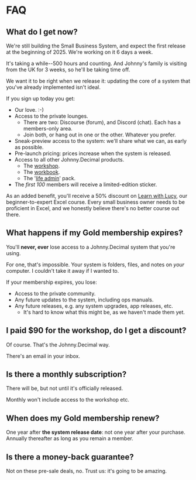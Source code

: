 # FAQ

## What do I get now?

We're still building the Small Business System, and expect the first release at the beginning of 2025. We're working on it 6 days a week.

It's taking a while--500 hours and counting. And Johnny's family is visiting from the UK for 3 weeks, so he'll be taking time off.

We want it to be right when we release it: updating the core of a system that you've already implemented isn't ideal.

If you sign up today you get:

- Our love. :-)
- Access to the private lounges.
  - There are two: Discourse (forum), and Discord (chat). Each has a members-only area.
  - Join both, or hang out in one or the other. Whatever you prefer.
- Sneak-preview access to the system: we'll share what we can, as early as possible.
- Pre-launch pricing: prices increase when the system is released.
- Access to all other Johnny.Decimal products.
  - The [workshop](https://jdcm.al/14.22/).
  - The [workbook](https://jdcm.al/14.21/).
  - The '[life admin](https://jdcm.al/14.11/)' pack.
- The _first 100_ members will receive a limited-edition sticker.

As an added benefit, you'll receive a 50% discount on [Learn with Lucy](https://jdcm.al/32.02/), our beginner-to-expert Excel course. Every small business owner needs to be proficient in Excel, and we honestly believe there's no better course out there.

## What happens if my Gold membership expires?

You'll **never, ever** lose access to a Johnny.Decimal system that you're using.

For one, that's impossible. Your system is folders, files, and notes on _your_ computer. I couldn't take it away if I wanted to.

If your membership expires, you lose:

- Access to the private community.
- Any future updates to the system, including ops manuals.
- Any future releases, e.g. any system upgrades, app releases, etc.
  - It's hard to know what this might be, as we haven't made them yet.

## I paid <span style="font-variant-numeric: lining-nums;">$90</span> for the workshop, do I get a discount?

Of course. That's the Johnny.Decimal way.

There's an email in your inbox.

## Is there a monthly subscription?

There will be, but not until it's officially released.

Monthly won't include access to the workshop etc.

## When does my Gold membership renew?

One year after **the system release date**: not one year after your purchase. Annually thereafter as long as you remain a member.

## Is there a money-back guarantee?

Not on these pre-sale deals, no. Trust us: it's going to be amazing.
